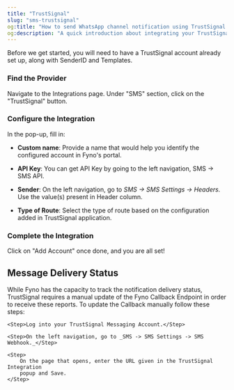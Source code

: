 ```yaml
---
title: "TrustSignal"
slug: "sms-trustsignal"
og:title: "How to send WhatsApp channel notification using TrustSignal & Fyno | Help Document"
og:description: "A quick introduction about integrating your TrustSignal SMS account into Fyno."
---
```


Before we get started, you will need to have a TrustSignal account already set up, along with SenderID and Templates.

<Steps>

### Find the Provider

Navigate to the Integrations page. Under "SMS" section, click on the "TrustSignal" button.

### Configure the Integration

In the pop-up, fill in:

-   **Custom name**: Provide a name that would help you identify the configured account in Fyno's portal.

-   **API Key**: You can get API Key by going to the left navigation, SMS -> SMS API.

-   **Sender**: On the left navigation, go to _SMS -> SMS Settings -> Headers._ Use the value(s) present in Header column.

-   **Type of Route**: Select the type of route based on the configuration added in TrustSignal application.

### Complete the Integration

Click on "Add Account" once done, and you are all set!

</Steps>

## Message Delivery Status

While Fyno has the capacity to track the notification delivery status, TrustSignal requires a manual update of the Fyno Callback Endpoint in order to receive these reports. To update the Callback manually follow these steps:

<Steps>

    <Step>Log into your TrustSignal Messaging Account.</Step>

    <Step>On the left navigation, go to _SMS -> SMS Settings -> SMS Webhook._</Step>

    <Step>
        On the page that opens, enter the URL given in the TrustSignal Integration
        popup and Save.
    </Step>

</Steps>
